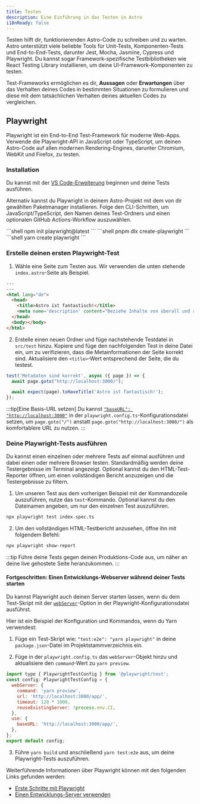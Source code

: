 ```yaml
---
title: Testen
description: Eine Einführung in das Testen in Astro
i18nReady: false
---
```


Testen hilft dir, funktionierenden Astro-Code zu schreiben und zu warten. Astro unterstützt viele beliebte Tools für Unit-Tests, Komponenten-Tests und End-to-End-Tests, darunter Jest, Mocha, Jasmine, Cypress und Playwright. Du kannst sogar Framework-spezifische Testbibliotheken wie React Testing Library installieren, um deine UI-Framework-Komponenten zu testen.

Test-Frameworks ermöglichen es dir, **Aussagen** oder **Erwartungen** über das Verhalten deines Codes in bestimmten Situationen zu formulieren und diese mit dem tatsächlichen Verhalten deines aktuellen Codes zu vergleichen.

## Playwright

Playwright ist ein End-to-End Test-Framework für moderne Web-Apps. Verwende die Playwright-API in JavaScript oder TypeScript, um deinen Astro-Code auf allen modernen Rendering-Engines, darunter Chromium, WebKit und Firefox, zu testen.

### Installation

Du kannst mit der [VS Code-Erweiterung](https://playwright.dev/docs/getting-started-vscode) beginnen und deine Tests ausführen.

Alternativ kannst du Playwright in deinem Astro-Projekt mit dem von dir gewählten Paketmanager installieren. Folge den CLI-Schritten, um JavaScript/TypeScript, den Namen deines Test-Ordners und einen optionalen GitHub Actions-Workflow auszuwählen.

<PackageManagerTabs>
  <Fragment slot="npm">
  ```shell
  npm init playwright@latest
  ```
  </Fragment>
  <Fragment slot="pnpm">
  ```shell
  pnpm dlx create-playwright
  ```
  </Fragment>
  <Fragment slot="yarn">
  ```shell
  yarn create playwright
  ```
  </Fragment>
</PackageManagerTabs>

### Erstelle deinen ersten Playwright-Test

1. Wähle eine Seite zum Testen aus. Wir verwenden die unten stehende `index.astro`-Seite als Beispiel.

```html title="src/pages/index.astro"
---
---
<html lang="de">
  <head>
    <title>Astro ist fantastisch!</title>
    <meta name='description' content="Beziehe Inhalte von überall und stelle sie schnell mit Astros Insel-Architektur der nächsten Generation bereit." />
  </head>
  <body></body>
</html>
```

2. Erstelle einen neuen Ordner und füge nachstehende Testdatei in `src/test` hinzu. Kopiere und füge den nachfolgenden Test in deine Datei ein, um zu verifizieren, dass die Metainformationen der Seite korrekt sind. Aktualisiere den `<title>`-Wert entsprechend der Seite, die du testest.

```jsx title="src/test/index.spec.ts" "Astro ist fantastisch!"
test('Metadaten sind korrekt', async ({ page }) => {
  await page.goto("http://localhost:3000/");

  await expect(page).toHaveTitle('Astro ist fantastisch!');
});
```

:::tip[Eine Basis-URL setzen]
Du kannst [`"baseURL": "http://localhost:3000"`](https://playwright.dev/docs/api/class-testoptions#test-options-base-url) in der `playwright.config.ts`-Konfigurationsdatei setzen, um `page.goto("/")` anstatt `page.goto("http://localhost:3000/")` als komfortablere URL zu nutzen.
:::

### Deine Playwright-Tests ausführen 

Du kannst einen einzelnen oder mehrere Tests auf einmal ausführen und dabei einen oder mehrere Browser testen. Standardmäßig werden deine Testergebnisse im Terminal angezeigt. Optional kannst du den HTML-Test-Reporter öffnen, um einen vollständigen Bericht anzuzeigen und die Testergebnisse zu filtern.

1. Um unseren Test aus dem vorherigen Beispiel mit der Kommandozeile auszuführen, nutze das `test`-Kommando. Optional kannst du den Dateinamen angeben, um nur den einzelnen Test auszuführen.

```sh
npx playwright test index.spec.ts
```

2. Um den vollständigen HTML-Testbericht anzusehen, öffne ihn mit folgendem Befehl:
```sh
npx playwright show-report
```

:::tip
Führe deine Tests gegen deinen Produktions-Code aus, um näher an deine live gehostete Seite heranzukommen.
:::

#### Fortgeschritten: Einen Entwicklungs-Webserver während deiner Tests starten 

Du kannst Playwright auch deinen Server starten lassen, wenn du dein Test-Skript mit der [`webServer`](https://playwright.dev/docs/test-advanced#launching-a-development-web-server-during-the-tests)-Option in der Playwright-Konfigurationsdatei ausführst.

Hier ist ein Beispiel der Konfiguration und Kommandos, wenn du Yarn verwendest:

1. Füge ein Test-Skript wie: `"test:e2e": "yarn playwright"` in deine `package.json`-Datei im Projekt&shy;stamm&shy;verzeichnis ein.

2. Füge in der `playwright.config.ts` das `webServer`-Objekt hinzu und aktualisiere den `command`-Wert zu `yarn preview`.
```js title="playwright.config.ts" ins={3-8} "yarn preview"
import type { PlaywrightTestConfig } from '@playwright/test';
const config: PlaywrightTestConfig = {
  webServer: {
    command: 'yarn preview',
    url: 'http://localhost:3000/app/',
    timeout: 120 * 1000,
    reuseExistingServer: !process.env.CI,
  },
  use: {
    baseURL: 'http://localhost:3000/app/',
  },
};
export default config;
```

3. Führe `yarn build` und anschließend `yarn test:e2e` aus, um deine Playwright-Tests auszuführen.

Weiterführende Informationen über Playwright können mit den folgenden Links gefunden werden:

- [Erste Schritte mit Playwright](https://playwright.dev/docs/intro)
- [Einen Entwicklungs-Server verwenden](https://playwright.dev/docs/test-advanced#launching-a-development-web-server-during-the-tests)

